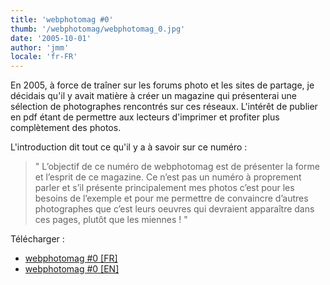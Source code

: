 ```yaml
---
title: 'webphotomag #0'
thumb: '/webphotomag/webphotomag_0.jpg'
date: '2005-10-01'
author: 'jmm'
locale: 'fr-FR'
---
```


En 2005, à force de traîner sur les forums photo et les sites de partage, je
décidais qu'il y avait matière à créer un magazine qui présenterai une sélection
de photographes rencontrés sur ces réseaux. L'intérêt de publier en pdf étant de
permettre aux lecteurs d'imprimer et profiter plus complètement des photos.

L'introduction dit tout ce qu'il y a à savoir sur ce numéro :
> " L’objectif de ce numéro de webphotomag est de présenter la forme et l’esprit
> de ce magazine. Ce n’est pas un numéro à proprement parler et s’il présente
> principalement mes photos c’est pour les besoins de l’exemple et pour me
> permettre de convaincre d’autres photographes que c’est leurs oeuvres qui
> devraient apparaître dans ces pages, plutôt que les miennes ! "

Télécharger :
- [webphotomag #0 [FR]](/download/webphotomag_0_fr.pdf)
- [webphotomag #0 [EN]](/download/webphotomag_0.pdf)
